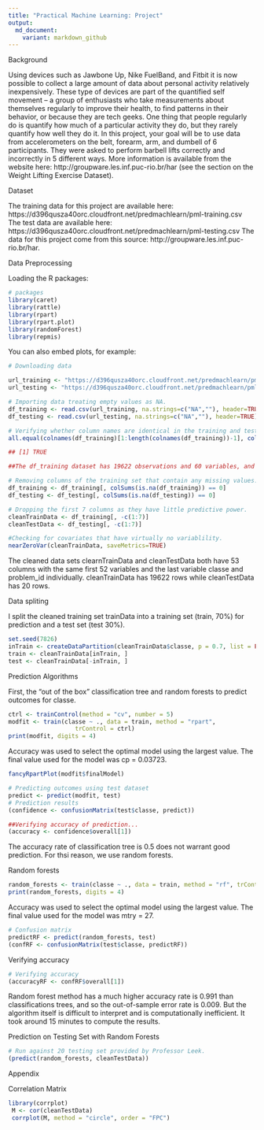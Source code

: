 ```yaml
---
title: "Practical Machine Learning: Project"
output:
  md_document:
    variant: markdown_github
---
```

Background

Using devices such as Jawbone Up, Nike FuelBand, and Fitbit it is now possible to collect a large amount of data about personal activity relatively inexpensively. These type of devices are part of the quantified self movement – a group of enthusiasts who take measurements about themselves regularly to improve their health, to find patterns in their behavior, or because they are tech geeks. One thing that people regularly do is quantify how much of a particular activity they do, but they rarely quantify how well they do it. In this project, your goal will be to use data from accelerometers on the belt, forearm, arm, and dumbell of 6 participants. They were asked to perform barbell lifts correctly and incorrectly in 5 different ways. More information is available from the website here: http://groupware.les.inf.puc-rio.br/har (see the section on the Weight Lifting Exercise Dataset).


Dataset

The training data for this project are available here:
https://d396qusza40orc.cloudfront.net/predmachlearn/pml-training.csv
The test data are available here:
https://d396qusza40orc.cloudfront.net/predmachlearn/pml-testing.csv
The data for this project come from this source: http://groupware.les.inf.puc-rio.br/har.

Data Preprocessing

Loading the R packages:

```r
# packages
library(caret)
library(rattle)
library(rpart)
library(rpart.plot)
library(randomForest)
library(repmis)
```

You can also embed plots, for example:

```r
# Downloading data

url_training <- "https://d396qusza40orc.cloudfront.net/predmachlearn/pml-training.csv"
url_testing <- "https://d396qusza40orc.cloudfront.net/predmachlearn/pml-testing.csv"

# Importing data treating empty values as NA.
df_training <- read.csv(url_training, na.strings=c("NA",""), header=TRUE)
df_testing <- read.csv(url_testing, na.strings=c("NA",""), header=TRUE)

# Verifying whether column names are identical in the training and test datasets.
all.equal(colnames(df_training)[1:length(colnames(df_training))-1], colnames(df_testing)[1:length(colnames(df_testing))-1])

## [1] TRUE

##The df_training dataset has 19622 observations and 60 variables, and the df_testing dataset contains 20 observations and the same variables as the training set. We are trying to predict variable classe in the training set.

# Removing columns of the training set that contain any missing values.
df_training <- df_training[, colSums(is.na(df_training)) == 0]
df_testing <- df_testing[, colSums(is.na(df_testing)) == 0]

# Dropping the first 7 columns as they have little predictive power.
cleanTrainData <- df_training[, -c(1:7)]
cleanTestData <- df_testing[, -c(1:7)]

#Checking for covariates that have virtually no variablility.
nearZeroVar(cleanTrainData, saveMetrics=TRUE)
```

The cleaned data sets clearnTrainData and cleanTestData both have 53 columns with the same first 52 variables and the last variable classe and problem_id individually. cleanTrainData has 19622 rows while cleanTestData has 20 rows.

Data spliting

I split the cleaned training set trainData into a training set (train, 70%) for prediction and a test set (test 30%).

```r
set.seed(7826) 
inTrain <- createDataPartition(cleanTrainData$classe, p = 0.7, list = FALSE)
train <- cleanTrainData[inTrain, ]
test <- cleanTrainData[-inTrain, ]

```

Prediction Algorithms

First, the “out of the box” classification tree and random forests to predict outcomes for classe.

```r
ctrl <- trainControl(method = "cv", number = 5)
modfit <- train(classe ~ ., data = train, method = "rpart", 
                   trControl = ctrl)
print(modfit, digits = 4)

```


Accuracy was used to select the optimal model using  the largest value.
The final value used for the model was cp = 0.03723.


```r
fancyRpartPlot(modfit$finalModel)

```

```r
# Predicting outcomes using test dataset
predict <- predict(modfit, test)
# Prediction results
(confidence <- confusionMatrix(test$classe, predict))

```


```r
##Verifying accuracy of prediction...
(accuracy <- confidence$overall[1])

```

The accuracy rate of classification tree is 0.5 does not warrant good prediction. For thsi reason, we use random forests.

Random forests

```r

random_forests <- train(classe ~ ., data = train, method = "rf", trControl = ctrl)
print(random_forests, digits = 4)

```


Accuracy was used to select the optimal model using  the largest value.
The final value used for the model was mtry = 27. 


```r
# Confusion matrix
predictRF <- predict(random_forests, test)
(confRF <- confusionMatrix(test$classe, predictRF))

```

Verifying accuracy

```r
# Verifying accuracy
(accuracyRF <- confRF$overall[1])
```


Random forest method has a much higher accuracy rate is 0.991 than classifications trees, and so the out-of-sample error rate is 0.009. But the algorithm itself is difficult to interpret and is computationally inefficient. It took around 15 minutes to compute the results.

Prediction on Testing Set with Random Forests

```r
# Run against 20 testing set provided by Professor Leek.
(predict(random_forests, cleanTestData))

```

Appendix

Correlation Matrix

```r
library(corrplot)
 M <- cor(cleanTestData)
 corrplot(M, method = "circle", order = "FPC")

```
